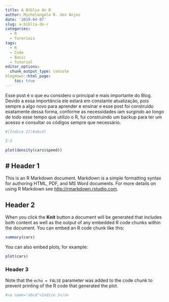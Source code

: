 ```yaml
---
title: A Bíblia do R
author: Michelangelo R. dos Anjos
date: '2019-04-07'
slug: a-biblia-do-r
categories:
  - R
  - Turoriais
tags:
  - R
  - Code
  - Basic
  - Tutorial
editor_options: 
  chunk_output_type: console
blogdown::html_page:
    toc: true
---
```


Esse post é o que eu considero o principal e mais importante do Blog. Devido a essa importância ele estará em constante atualização, pois sempre a algo novo para aprender e ensinar e esse post foi construído exatamente dessa forma, conforme as necessidades iam surgindo ao longo de todo esse tempo que utilizo o R, fui construindo um backup para ter um acesso e consultar os códigos sempre que necessário.

```r
#[Índice 2](#abcd)
```


```r
2-2

plot(density(cars$speed))

```

# Header 1
---------------
This is an R Markdown document. Markdown is a simple formatting syntax for authoring HTML, PDF, and MS Word documents. For more details on using R Markdown see <http://rmarkdown.rstudio.com>.

## Header 2

When you click the **Knit** button a document will be generated that includes both content as well as the output of any embedded R code chunks within the document. You can embed an R code chunk like this:

```r
summary(cars)
```

You can also embed plots, for example:

```r
plot(cars)
```

### Header 3
Note that the `echo = FALSE` parameter was added to the code chunk to prevent printing of the R code that generated the plot.

```r
#<a name="abcd">Índice 2</a>
```
